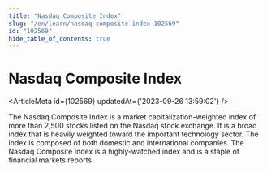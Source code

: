```yaml
---
title: "Nasdaq Composite Index"
slug: "/en/learn/nasdaq-composite-index-102569"
id: "102569"
hide_table_of_contents: true
---
```



# Nasdaq Composite Index

<ArticleMeta id={102569} updatedAt={'2023-09-26 13:59:02'} />
<div className='border-solid border-b border-t-0 my-4 border-[var(--ifm-color-gray-300)]' />

The Nasdaq Composite Index is a market capitalization-weighted index of more than 2,500 stocks listed on the Nasdaq stock exchange. It is a broad index that is heavily weighted toward the important technology sector. The index is composed of both domestic and international companies. The Nasdaq Composite Index is a highly-watched index and is a staple of financial markets reports.
